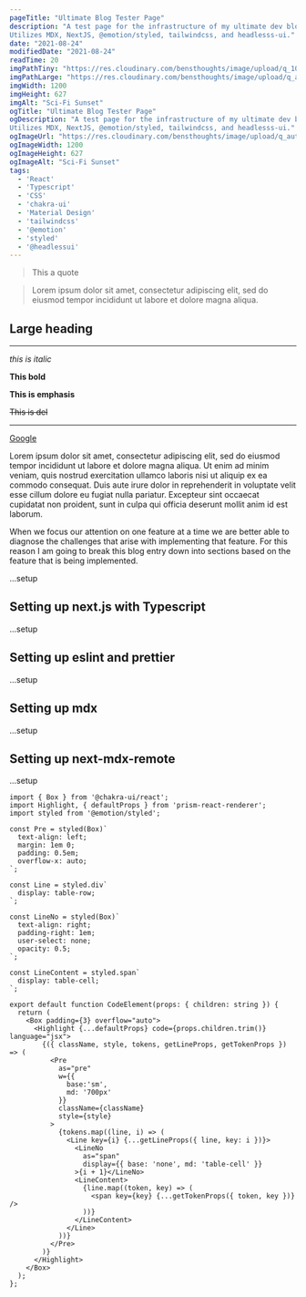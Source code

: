 ```yaml
---
pageTitle: "Ultimate Blog Tester Page"
description: "A test page for the infrastructure of my ultimate dev blog.
Utilizes MDX, NextJS, @emotion/styled, tailwindcss, and headlesss-ui."
date: "2021-08-24"
modifiedDate: "2021-08-24"
readTime: 20
imgPathTiny: "https://res.cloudinary.com/bensthoughts/image/upload/q_10/v1631046421/blog/articles/ultimate-blog/og-image_k2zxhc.jpg"
imgPathLarge: "https://res.cloudinary.com/bensthoughts/image/upload/q_auto/v1631046421/blog/articles/ultimate-blog/og-image_k2zxhc.jpg"
imgWidth: 1200
imgHeight: 627
imgAlt: "Sci-Fi Sunset"
ogTitle: "Ultimate Blog Tester Page"
ogDescription: "A test page for the infrastructure of my ultimate dev blog.
Utilizes MDX, NextJS, @emotion/styled, tailwindcss, and headlesss-ui."
ogImageUrl: "https://res.cloudinary.com/bensthoughts/image/upload/q_auto/v1631046421/blog/articles/ultimate-blog/og-image_k2zxhc.jpg"
ogImageWidth: 1200
ogImageHeight: 627
ogImageAlt: "Sci-Fi Sunset"
tags:
  - 'React'
  - 'Typescript'
  - 'CSS'
  - 'chakra-ui'
  - 'Material Design'
  - 'tailwindcss'
  - '@emotion'
  - 'styled'
  - '@headlessui'
---
```



> This a quote

> Lorem ipsum dolor sit amet, consectetur adipiscing elit, sed do eiusmod tempor
incididunt ut labore et dolore magna aliqua.

## Large heading

---

*this is italic*

**This bold**

__This is emphasis__

~~This is del~~

---

[Google](https://google.com)

Lorem ipsum dolor sit amet, consectetur adipiscing elit, sed do eiusmod tempor incididunt ut labore et dolore magna aliqua. Ut enim ad minim veniam, quis nostrud exercitation ullamco laboris nisi ut aliquip ex ea commodo consequat. Duis aute irure dolor in reprehenderit in voluptate velit esse cillum dolore eu fugiat nulla pariatur. Excepteur sint occaecat cupidatat non proident, sunt in culpa qui officia deserunt mollit anim id est laborum.

When we focus our attention on one feature at a time we are better able to
diagnose the challenges that arise with implementing that feature.  For this
reason I am going to break this blog entry down into sections based on the
feature that is being implemented.

...setup

## Setting up next.js with Typescript
...setup

## Setting up eslint and prettier
...setup

## Setting up mdx
...setup

## Setting up next-mdx-remote
...setup


<CommandLine command="usermod" options="-a --init" args="/test/dir/file.tsx" />

```jsx:src/components/mdx/CodeElement.tsx
import { Box } from '@chakra-ui/react';
import Highlight, { defaultProps } from 'prism-react-renderer';
import styled from '@emotion/styled';

const Pre = styled(Box)`
  text-align: left;
  margin: 1em 0;
  padding: 0.5em;
  overflow-x: auto;
`;

const Line = styled.div`
  display: table-row;
`;

const LineNo = styled(Box)`
  text-align: right;
  padding-right: 1em;
  user-select: none;
  opacity: 0.5;
`;

const LineContent = styled.span`
  display: table-cell;
`;

export default function CodeElement(props: { children: string }) {
  return (
    <Box padding={3} overflow="auto">
      <Highlight {...defaultProps} code={props.children.trim()} language="jsx">
        {({ className, style, tokens, getLineProps, getTokenProps }) => (
          <Pre
            as="pre"
            w={{
              base:'sm',
              md: '700px'
            }}
            className={className}
            style={style}
          >
            {tokens.map((line, i) => (
              <Line key={i} {...getLineProps({ line, key: i })}>
                <LineNo
                  as="span"
                  display={{ base: 'none', md: 'table-cell' }}
                >{i + 1}</LineNo>
                <LineContent>
                  {line.map((token, key) => (
                    <span key={key} {...getTokenProps({ token, key })} />
                  ))}
                </LineContent>
              </Line>
            ))}
          </Pre>
        )}
      </Highlight>
    </Box>
  );
};
```

